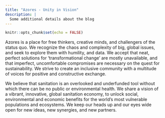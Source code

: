 ```yaml
---
title: "Azores - Unity in Vision"
description: |
  Some additional details about the blog
---
```


```r
knitr::opts_chunk$set(echo = FALSE)
```

Azores is a place for free thinkers, creative minds, and challengers of the status quo. We recognize the chaos and complexity of big, global issues, and seek to explore them with humility, and data. We accept that neat, perfect solutions for 'transformational change' are mostly unavailable, and that imperfect, uncomfortable compromises are necessary on the quest for sustainability. We strive to create an inclusive community with a multitude of voices for positive and constructive exchange. 

We believe that sanitation is an overlooked and underfunded tool without which there can be no public or environmental health. We share a vision of a vibrant, innovative, global sanitation economy, to unlock social, environmental and economic benefits for the world's most vulnerable populations and ecosystems. We keep our heads up and our eyes wide open for new ideas, new synergies, and new partners. 
